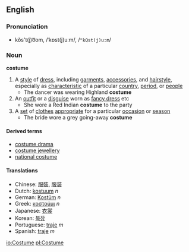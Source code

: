 ==English==
===Pronunciation===
*kŏs't(j)o͞om, /ˈkɒst(j)uːm/, /<tt>"kQst(j)u:m</tt>/
===Noun===
'''costume'''
#A [[style]] of [[dress]], including [[garment]]s, [[accessories]], and [[hairstyle]], especially as [[characteristic]] of a particular [[country]], [[period]], or [[people]]
#* The dancer was wearing Highland '''costume'''
#An [[outfit]] or a [[disguise]] worn as [[fancy dress]] etc
#* She wore a Red Indian '''costume''' to the party
#A [[set]] of [[clothes]] [[appropriate]] for a particular [[occasion]] or [[season]]
#* The bride wore a grey going-away '''costume'''

====Derived terms====
*[[costume drama]]
*[[costume jewellery]]
*[[national costume]]

====Translations====
*Chinese: [[服裝]], [[服装]]
*Dutch: [[kostuum]] ''n''
*German: [[Kostüm]] ''n''
*Greek: [[κοστούμι]] ''n''
*Japanese: [[衣裳]]
*Korean: [[복장]]
*Portuguese: [[traje]] ''m''
*Spanish: [[traje]] ''m''

[[io:Costume]]
[[pl:Costume]]